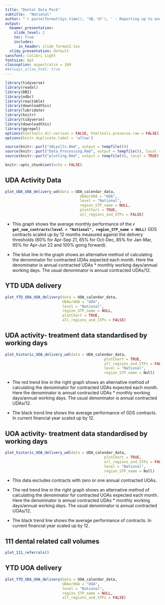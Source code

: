 ```yaml
---
title: "Dental Data Pack"
subtitle:  "National"
author: "`r paste(format(Sys.time(), '%B, %Y'), ' - Reporting up to end of', format(Sys.Date() - lubridate::weeks(4), '%B, %Y'))`"
output:
  beamer_presentation:
    slide_level: 2
    toc: true
    includes:
      in_header: slide_format2.tex
  slidy_presentation: default
sansfont: Calibri Light
fontsize: 8pt
classoption: aspectratio = 169
##always_allow_html: true
---
```



```r
library(tidyverse)
library(readxl)
library(DBI)
library(odbc)
library(reactable)
library(downloadthis)
library(lubridate)
library(knitr)
library(tidyverse)
library(downloadthis)
library(ggrepel)
options(htmltools.dir.version = FALSE, htmltools.preserve.raw = FALSE)
options(knitr.duplicate.label = 'allow')

source(knitr::purl("SQLpulls.Rmd", output = tempfile()))
source(knitr::purl("Data_Processing.Rmd", output = tempfile()), local = TRUE)
source(knitr::purl("plotting.Rmd", output = tempfile()), local = TRUE)
```

```r
knitr::opts_chunk$set(echo = FALSE)
```


## UDA Activity Data

```r
plot_UDA_UOA_delivery_wd(data = UDA_calendar_data, 
                                  UDAorUOA = "UDA",
                                  level = "National",
                                  region_STP_name = NULL,
                                  plotChart = TRUE, 
                                  all_regions_and_STPs = FALSE)
```

* This graph shows the average monthly performance of the **`r get_num_contracts(level = "National", region_STP_name = NULL)`** GDS contracts scaled up by 12 months measured against the delivery thresholds (60% for Apr-Sep 21, 65% for Oct-Dec, 85% for Jan-Mar, 95% for Apr-Jun 22 and 100% going forward).


* The blue line in the graph shows an alternative method of calculating the denominator for contracted UDAs expected each month. Here the denominator is annual contracted UDAs * monthly working days/annual working days. The usual denominator is annual contracted UDAs/12.

## YTD UDA delivery

```r
plot_YTD_UDA_UOA_delivery(data = UDA_calendar_data, 
                          UDAorUOA = "UDA", 
                          level = "National", 
                          region_STP_name = NULL, 
                          plotChart = TRUE, 
                          all_regions_and_STPs = FALSE)
```

## UDA activity- treatment data standardised by working days

```r
plot_historic_UDA_delivery_wd(data = UDA_calendar_data,
                                             plotChart = TRUE, 
                                             all_regions_and_STPs = FALSE,
                                             level = "National",
                                             region_STP_name = Null)
```

* The red trend line in the right graph shows an alternative method of calculating the denominator for contracted UDAs expected each month. Here the denominator is annual contracted UDAs * monthly working days/annual working days. The usual denominator is annual contracted UDAs/12.

* The black trend line shows the average performance of GDS contracts. In current financial year scaled up by 12.



## UOA activity- treatment data standardised by working days

```r
plot_historic_UOA_delivery_wd(data = UOA_calendar_data,
                                             plotChart = TRUE, 
                                             all_regions_and_STPs = FALSE,
                                             level = "National",
                                             region_STP_name = Null)
```
* This data excludes contracts with zero or one annual contracted UOAs.

* The red trend line in the right graph shows an alternative method of calculating the denominator for contracted UOAs expected each month. Here the denominator is annual contracted UDAs * monthly working days/annual working days. The usual denominator is annual contracted UOAs/12.

* The black trend line shows the average performance of contracts. In current financial year scaled up by 12.



## 111 dental related call volumes

```r
plot_111_referrals()
```


## YTD UOA delivery
```r
plot_YTD_UDA_UOA_delivery(data = UOA_calendar_data, 
                          UDAorUOA = "UOA", 
                          level = "National", 
                          region_STP_name = NULL, 
                          all_regions_and_STPs = FALSE)
```

